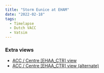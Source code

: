 ```yaml
---
title: "Storm Eunice at EHAM"
date: "2022-02-18"
tags:
  - Timelapse
  - Dutch VACC
  - Vatsim
---
```


<Youtube id="IlzVnuCtaEg" />

### Extra views

- [ACC / Centre [EHAA_CTR] view](https://youtu.be/1gyRdAjf2ZA)
- [ACC / Centre [EHAA_CTR] view (alternate)](https://youtu.be/eB2w1jKNzOc)

